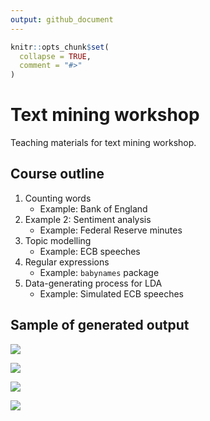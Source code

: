 ```yaml
---
output: github_document
---
```


<!-- README.md is generated from README.Rmd. Please edit that file -->

```r
knitr::opts_chunk$set(
  collapse = TRUE,
  comment = "#>"
)
```

# Text mining workshop

Teaching materials for text mining workshop.

## Course outline

1. Counting words
    * Example: Bank of England
1. Example 2: Sentiment analysis
    * Example: Federal Reserve minutes
1. Topic modelling
    * Example: ECB speeches
1. Regular expressions
    * Example: `babynames` package
1. Data-generating process for LDA
    * Example: Simulated ECB speeches

## Sample of generated output

![](images/p_fed_fin_crisis.png)

![](images/p_fed_sentiment.png)

![](images/ecb_topics.png)

![](images/p_lda_comparison.png)
